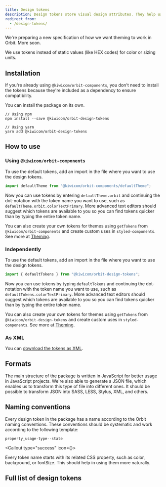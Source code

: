 ```yaml
---
title: Design tokens
description: Design tokens store visual design attributes. They help us make our UI more consistent and support custom themes.
redirect_from:
  - /design-tokens/
---
```




<Callout type="warning" title="Design tokens and theming is still a work in progress." >

We're preparing a new specification of how we want theming to work in Orbit. More soon.

</Callout>

We use tokens instead of static values (like HEX codes) for color or sizing units.

## Installation

If you're already using `@kiwicom/orbit-components`,
you don't need to install the tokens because they're included as a dependency to ensure compatibility.

You can install the package on its own.

```shell
// Using npm
npm install --save @kiwicom/orbit-design-tokens

// Using yarn
yarn add @kiwicom/orbit-design-tokens
```

## How to use

### Using `@kiwicom/orbit-components`

To use the default tokens, add an import in the file where you want to use the design tokens.

```js
import defaultTheme from "@kiwicom/orbit-components/defaultTheme";
```

Now you can use tokens by entering `defaultTheme.orbit`
and continuing the dot-notation with the token name you want to use,
such as `defaultTheme.orbit.colorTextPrimary`.
More advanced text editors should suggest which tokens are available to you
so you can find tokens quicker than by typing the entire token name.

You can also create your own tokens for themes using `getTokens` from `@kiwicom/orbit-components`
and create custom uses in `styled-components`.
See more at [Theming](/foundation/color/theming/).

### Independently

To use the default tokens, add an import in the file where you want to use the design tokens.

```js
import { defaultTokens } from "@kiwicom/orbit-design-tokens";
```

Now you can use tokens by typing `defaultTokens`
and continuing the dot-notation with the token name you want to use,
such as `defaultTokens.colorTextPrimary`.
More advanced text editors should suggest which tokens are available to you
so you can find tokens quicker than by typing the entire token name.

You can also create your own tokens for themes
using `getTokens` from `@kiwicom/orbit-design-tokens`
and create custom uses in `styled-components`.
See more at [Theming](/foundation/color/theming/).

### As XML

You can [download the tokens as XML](https://unpkg.com/@kiwicom/orbit-design-tokens/lib/index.xml).

## Formats

The main structure of the package is written in JavaScript for better usage in JavaScript projects.
We're also able to generate a JSON file,
which enables us to transform this type of file into different ones.
It should be possible to transform JSON into SASS, LESS, Stylus, XML, and others.

## Naming conventions

Every design token in the package has a name according to the Orbit naming conventions.
These conventions should be systematic and work according to the following template:

`property_usage-type--state`

<Callout type="success" icon={<Tips />}>

Every token name starts with its related CSS property, such as color, background, or fontSize.
This should help in using them more naturally.

</Callout>

## Full list of design tokens

<DesignTokensList />
